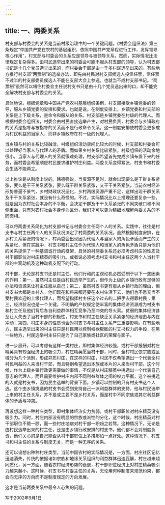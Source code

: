 ```yaml
---
---
---
```

title: 一、两委关系
---



村支部与村委会的关系是当前村级治理中的一个关键问题。《村委会组织法》第三条规定“中国共产党在农村的基层组织，依照中国共产党章程进行工作，发挥领导核心作用”，村支部与村委会的关系应是领导与被领导关系，然而，实际情况比法律规定复杂得多。由村民选举出来的村委会可能不服从村支部的领导，认为村支部书记是十几个党员选举出来的，而村委会干部是由一千多村民选举出来的。有些地方推行村支部“两票制”的选举办法，即先由村民对村支部候选人投信任票，信任票不过半的村支部委员侯选人不能在支部大会上参选，也就当不成村支部书记。“两票制”虽然可以堵住村委会主任说村支书只是由十几个党员选出来的口，却不能完全解决村支部与村委会的关系。

具体地说，根据党章和中国共产党农村基层组织条例，村支部接受乡镇党委的领导，服从乡镇党委的安排和要求。也就是说，在制度安排上，乡镇党委和村支部的关系是上下级关系，是命令和服从的关系。村支部是乡镇党委在村级的代理人。而根据村委会组织法，村委会由村民直接选举产生，对村民负责，村委会与乡镇政府的关系是指导与被指导的关系而不是行政命令关系。这一制度安排使村委会更多成为村民利益的当家人，而非乡镇政府在村一级的代理人。

当乡镇与村的关系比较融洽，村级组织活动空间比较大的时候，村支部和村委会可以处理好当家人与代理人的矛盾。而如果乡村关系比较紧张，村级组织的活动余地很小，当家人与代理人的关系就很难处理，村支部希望首先完成乡镇布置下来的任务，而村委会希望顺应村民要求维护村庄利益。两委关系变得紧张，村支书和村委会生活不能两立。

以上推论是从制度上说的。韩德强说，当资源不足时，就会出现要么是干群关系紧张，要么是干干关系紧张，要么既干群关系紧张，又干干关系紧张。当前农村经济形势普遍不景气，乡村财政状况恶化，乡村两级资源严重不足，这样出现干群关系及干干关系紧张，就没有什么奇怪的。不过，实际情况比以上推理还要复杂一些，就是因为农村社会本身的不平衡，会决定干群及干干关系紧张的不同突破口和不同侧重面，只有对农村社会本身作为区分，我们才可以更为精细地理解两委关系的不同面相。

可以将两委关系简化为村支部书记与村委会主任两个人的关系。实践中，往往是村支书与村主任两个人的关系状况决定了村两委的关系状况。虽然根据制度安排，在乡村关系紧张的情况下，村两委会出现因为代理人与当家人的角色矛盾而产生的关系紧张，但在实践中，村支书和村主任作为代理人和当家人的角色矛盾只是为他们的关系提供了一种基调或行动的框架，具体的村两委关系还必须考虑村庄的性质及村干部职位对村庄精英的吸引力。或者说必须考虑村支书和村主任这两个人当村干部的主观动机及这种动机支配下的行动。

村干部，无论是村支书还是村主任，他们行动的主观动机必然受制于以下一些因素的作用：第一，虽然村主任是由村民选举产生的，但作为上级的乡镇行政有足够的办法和资源来让村主任服从自己；第二，虽然村支书更有服从乡镇行政的理由，但村支书大都是本村人，他们现在和将来都还要在本村生活下去，他们也不愿充当不受村民欢迎的上级代理人，而希望指挥村主任这个过去的二把手去得罪村民；第三，经济状况也是一个关键。不明确的产权规定使丰富的集体经济资源成为村支书和村主任及他们背后各自利益群体相互竞争乃至冲突的导火索。贫弱的集体经济甚至让人失去了当村干部的积极性，村支书和村主任缺乏关系紧张的经济理由与内在冲动；第四，村庄本身的性质也会对村支书与村主任关系产生重要影响。在有些地方，民主选举出来的村主任只是村民用以控制权欲膨胀的村支书权力的手段，在另一些地方，村民选举村主任只是为了自己家族或社区的荣耀与面子。

进一步展开，可以考虑有这样一类村庄，即村集体经济较强，或村干部报酬对村庄精英具有较强经济上的吸引力，村庄精英愿当村干部，同时，全村村民依宗族或区域分为几个派别，形成异质村庄，在这样的村庄，村民不仅希望选出一个代表全村村民利益的人来当村干部，而且特别希望选出本族或本片的人来当村干部。这个时候，作为上级乡镇行政更需要做的事情，不仅是从村庄精英中挑选出一个代表自己意志的代理人，而且需要维护村庄内部不同利益群体之间的权力平衡，这个被挑选的人就是村支书，因为民主选举的背景下面，乡镇可以控制的只有村支书这个人选。这个由乡镇挑选的村支书会受到支持自己一派利益群体的支持，他与村民选举上来的村主任关系，并不是或主要不是乡村关系，而是村中不同宗族或其它利益群体的矛盾与冲突。

再设想这样一种村庄类型，即村集体经济实力贫弱，或村干部职位对村庄精英没有吸引力。同时，村庄内部没有明显的宗族或派性的分化，这个时候，村庄精英对村干部职位不屑一顾，而一些村庄地痞对村干部一职趋之若骛。这种情况下，无论是由村民选举出来的村主任，还是由乡镇行政安排的村支书，他们都不会对制度负责，他们关心的是自己能否从村干部职位上多捞那怕一点好处。这种情况下，村支书和村主任的关系与制度无关，而是一种无序的关系。

还可以设想出种种村庄类型。当前中国农村的实际情况是，一方面，村庄社区记忆迅速消失，传统的依据诸如宗族和地缘关系组织的利益群体迅速瓦解，村庄越来越同质化，另一方面，随着农村经济形势的衰退，村干部职位经济上对村庄精英吸引力越来越小，这时候，村支书与村委主任的关系，无论用何种制度来规范约束，都会向无序的方向而不是制度规定的方向发展。

这才是当前两委关系中最令人心焦的问题。

写于2002年9月1日